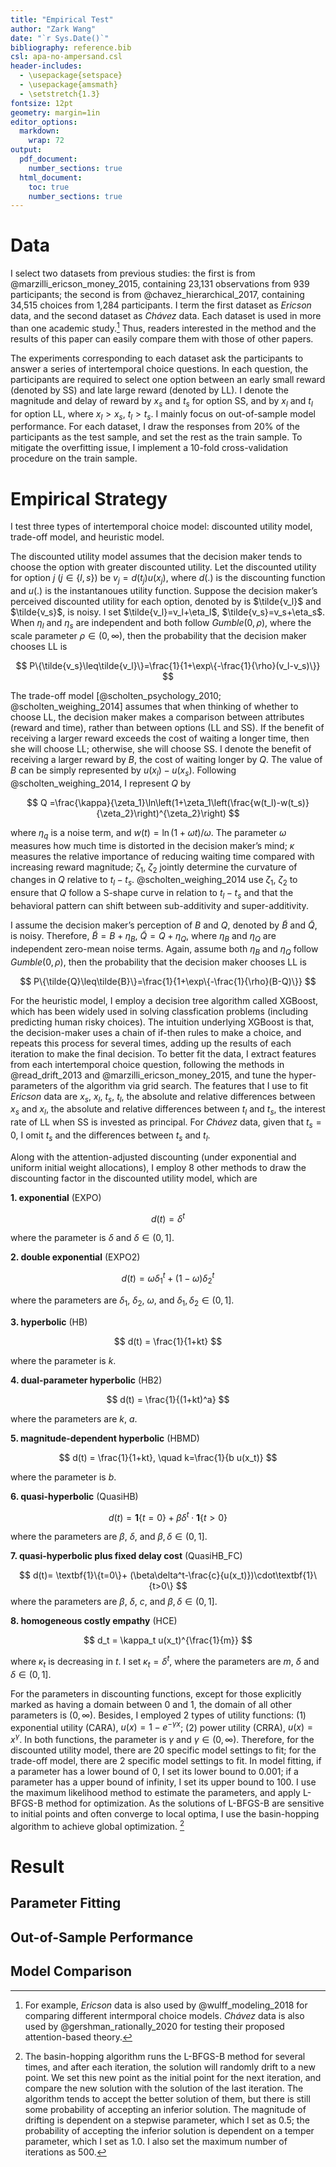 ```yaml
---
title: "Empirical Test"
author: "Zark Wang"
date: "`r Sys.Date()`"
bibliography: reference.bib
csl: apa-no-ampersand.csl
header-includes: 
  - \usepackage{setspace}
  - \usepackage{amsmath}
  - \setstretch{1.3} 
fontsize: 12pt
geometry: margin=1in
editor_options: 
  markdown: 
    wrap: 72
output:
  pdf_document:
    number_sections: true
  html_document:
    toc: true
    number_sections: true
---
```


# Data

I select two datasets from previous studies: the first is from
@marzilli_ericson_money_2015, containing 23,131 observations from 939
participants; the second is from @chavez_hierarchical_2017, containing
34,515 choices from 1,284 participants. I term the first dataset as
*Ericson* data, and the second dataset as *Chávez* data. Each dataset is
used in more than one academic study.[^1] Thus, readers interested in
the method and the results of this paper can easily compare them with
those of other papers.

[^1]: For example, *Ericson* data is also used by @wulff_modeling_2018
    for comparing different intermporal choice models. *Chávez* data is
    also used by @gershman_rationally_2020 for testing their proposed
    attention-based theory.

The experiments corresponding to each dataset ask the participants to
answer a series of intertemporal choice questions. In each question, the
participants are required to select one option between an early small
reward (denoted by SS) and late large reward (denoted by LL). I denote
the magnitude and delay of reward by $x_s$ and $t_s$ for option SS, and
by $x_l$ and $t_l$ for option LL, where $x_l>x_s$, $t_l>t_s$. I mainly
focus on out-of-sample model performance. For each dataset, I draw the
responses from 20% of the participants as the test sample, and set the
rest as the train sample. To mitigate the overfitting issue, I implement
a 10-fold cross-validation procedure on the train sample.

# Empirical Strategy

I test three types of intertemporal choice model: discounted utility
model, trade-off model, and heuristic model.

The discounted utility model assumes that the decision maker tends to
choose the option with greater discounted utility. Let the discounted
utility for option $j$ ($j\in\{l,s\}$) be $v_j=d(t_j)u(x_j)$, where
$d(.)$ is the discounting function and $u(.)$ is the instantanoues
utility function. Suppose the decision maker's perceived discounted
utility for each option, denoted by is $\tilde{v_l}$ and $\tilde{v_s}$,
is noisy. I set $\tilde{v_l}=v_l+\eta_l$, $\tilde{v_s}=v_s+\eta_s$. When
$\eta_l$ and $\eta_s$ are independent and both follow $Gumble(0,\rho)$,
where the scale parameter $\rho\in(0,\infty)$, then the probability that
the decision maker chooses LL is

$$
P\{\tilde{v_s}\leq\tilde{v_l}\}=\frac{1}{1+\exp\{-\frac{1}{\rho}(v_l-v_s)\}}
$$

The trade-off model [@scholten_psychology_2010; @scholten_weighing_2014]
assumes that when thinking of whether to choose LL, the decision maker
makes a comparison between attributes (reward and time), rather than
between options (LL and SS). If the benefit of receiving a larger reward
exceeds the cost of waiting a longer time, then she will choose LL;
otherwise, she will choose SS. I denote the benefit of receiving a
larger reward by $B$, the cost of waiting longer by $Q$. The value of
$B$ can be simply represented by $u(x_l)-u(x_s)$. Following
@scholten_weighing_2014, I represent $Q$ by

$$
Q =\frac{\kappa}{\zeta_1}\ln\left(1+\zeta_1\left(\frac{w(t_l)-w(t_s)}{\zeta_2}\right)^{\zeta_2}\right)
$$

where $\eta_q$ is a noise term, and $w(t)=\ln(1+\omega t)/\omega$. The
parameter $\omega$ measures how much time is distorted in the decision
maker's mind; $\kappa$ measures the relative importance of reducing
waiting time compared with increasing reward magnitude; $\zeta_1$,
$\zeta_2$ jointly determine the curvature of changes in $Q$ relative to
$t_l-t_s$. @scholten_weighing_2014 use $\zeta_1$, $\zeta_2$ to ensure
that $Q$ follow a S-shape curve in relation to $t_l-t_s$ and that the
behavioral pattern can shift between sub-additivity and
super-additivity.

I assume the decision maker's perception of $B$ and $Q$, denoted by
$\tilde{B}$ and $\tilde{Q}$, is noisy. Therefore, $\tilde{B}=B+\eta_B$,
$\tilde{Q}=Q+\eta_Q$, where $\eta_B$ and $\eta_Q$ are independent
zero-mean noise terms. Again, assume both $\eta_B$ and $\eta_Q$ follow
$Gumble(0,\rho)$, then the probability that the decision maker chooses
LL is

$$
P\{\tilde{Q}\leq\tilde{B}\}=\frac{1}{1+\exp\{-\frac{1}{\rho}(B-Q)\}}
$$

For the heuristic model, I employ a decision tree algorithm called
XGBoost, which has been widely used in solving classfication problems
(including predicting human risky choices). The intuition underlying
XGBoost is that, the decision-maker uses a chain of if-then rules to
make a choice, and repeats this process for several times, adding up the
results of each iteration to make the final decision. To better fit the
data, I extract features from each intertemporal choice question,
following the methods in @read_drift_2013 and
@marzilli_ericson_money_2015, and tune the hyper-parameters of the
algorithm via grid search. The features that I use to fit *Ericson* data
are $x_s$, $x_l$, $t_s$, $t_l$, the absolute and relative differences
between $x_s$ and $x_l$, the absolute and relative differences between
$t_l$ and $t_s$, the interest rate of LL when SS is invested as
principal. For *Chávez* data, given that $t_s=0$, I omit $t_s$ and the
differences between $t_s$ and $t_l$.

Along with the attention-adjusted discounting (under exponential and
uniform initial weight allocations), I employ 8 other methods to draw
the discounting factor in the discounted utility model, which are

**1. exponential** (EXPO)

$$
d(t) =\delta^t
$$

where the parameter is $\delta$ and $\delta\in(0,1]$.

**2. double exponential** (EXPO2)

$$
d(t) = \omega\delta_1^t+(1-\omega)\delta_2^t
$$

where the parameters are $\delta_1$, $\delta_2$, $\omega$, and
$\delta_1,\delta_2\in(0,1]$.

**3. hyperbolic** (HB)

$$
d(t) = \frac{1}{1+kt}
$$

where the parameter is $k$.

**4. dual-parameter hyperbolic** (HB2)

$$
d(t) = \frac{1}{(1+kt)^a}
$$

where the parameters are $k$, $a$.

**5. magnitude-dependent hyperbolic** (HBMD)

$$
d(t) = \frac{1}{1+kt}, \quad k=\frac{1}{b u(x_t)}
$$

where the parameter is $b$.

**6. quasi-hyperbolic** (QuasiHB)

$$
d(t)= \textbf{1}\{t=0\}+ \beta\delta^t\cdot\textbf{1}\{t>0\}
$$

where the parameters are $\beta$, $\delta$, and $\beta,\delta\in(0,1]$.

**7. quasi-hyperbolic plus fixed delay cost** (QuasiHB_FC)

$$
d(t)= \textbf{1}\{t=0\}+ (\beta\delta^t-\frac{c}{u(x_t)})\cdot\textbf{1}\{t>0\}
$$ where the parameters are $\beta$, $\delta$, $c$, and
$\beta,\delta\in(0,1]$.

**8. homogeneous costly empathy** (HCE)

$$
d_t = \kappa_t u(x_t)^{\frac{1}{m}}
$$

where $\kappa_t$ is decreasing in $t$. I set $\kappa_t=\delta^t$, where
the parameters are $m$, $\delta$ and $\delta\in(0,1]$.

For the parameters in discounting functions, except for those explicitly
marked as having a domain between 0 and 1, the domain of all other
parameters is $(0,\infty)$. Besides, I employed 2 types of utility
functions: (1) exponential utility (CARA), $u(x)=1-e^{-\gamma x}$; (2)
power utility (CRRA), $u(x) = x^{\gamma}$. In both functions, the
parameter is $\gamma$ and $\gamma\in(0,\infty)$. Therefore, for the
discounted utility model, there are 20 specific model settings to fit;
for the trade-off model, there are 2 specific model settings to fit. In
model fitting, if a parameter has a lower bound of 0, I set its lower
bound to 0.001; if a parameter has a upper bound of infinity, I set its
upper bound to 100. I use the maximum likelihood method to estimate the
parameters, and apply L-BFGS-B method for optimization. As the solutions
of L-BFGS-B are sensitive to initial points and often converge to local
optima, I use the basin-hopping algorithm to achieve global
optimization. [^2]

[^2]: The basin-hopping algorithm runs the L-BFGS-B method for several
    times, and after each iteration, the solution will randomly drift to
    a new point. We set this new point as the initial point for the next
    iteration, and compare the new solution with the solution of the
    last iteration. The algorithm tends to accept the better solution of
    them, but there is still some probability of accepting an inferior
    solution. The magnitude of drifting is dependent on a stepwise
    parameter, which I set as 0.5; the probability of accepting the
    inferior solution is dependent on a temper parameter, which I set as
    1.0. I also set the maximum number of iterations as 500.

# Result

## Parameter Fitting

## Out-of-Sample Performance

## Model Comparison
